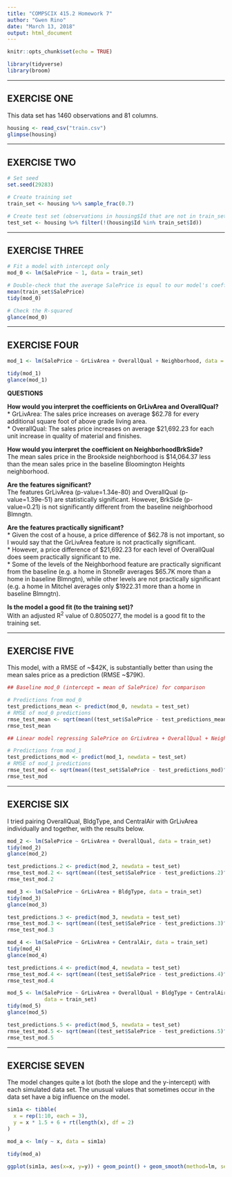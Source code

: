 ```yaml
---
title: "COMPSCIX 415.2 Homework 7"
author: "Gwen Rino"
date: "March 13, 2018"
output: html_document
---
```


```r
knitr::opts_chunk$set(echo = TRUE)
```

```r
library(tidyverse)
library(broom)
```

***
## EXERCISE ONE  

This data set has 1460 observations and 81 columns.

```r
housing <- read_csv("train.csv")
glimpse(housing)
```

***
## EXERCISE TWO  

```r
# Set seed
set.seed(29283)

# Create training set
train_set <- housing %>% sample_frac(0.7)

# Create test set (observations in housing$Id that are not in train_set$Id)
test_set <- housing %>% filter(!(housing$Id %in% train_set$Id))
```

***
## EXERCISE THREE  

```r
# Fit a model with intercept only
mod_0 <- lm(SalePrice ~ 1, data = train_set)

# Double-check that the average SalePrice is equal to our model's coefficient
mean(train_set$SalePrice)
tidy(mod_0)

# Check the R-squared
glance(mod_0)
```

***
## EXERCISE FOUR  

```r
mod_1 <- lm(SalePrice ~ GrLivArea + OverallQual + Neighborhood, data = train_set)

tidy(mod_1)
glance(mod_1)
```

**QUESTIONS**  

**How would you interpret the coefficients on GrLivArea and OverallQual?**  
* GrLivArea: The sales price increases on average $62.78 for every additional square foot of above grade living area.  
* OverallQual: The sales price increases on average $21,692.23 for each unit increase in quality of material and finishes.  

**How would you interpret the coefficient on NeighborhoodBrkSide?**  
The mean sales price in the Brookside neighborhood is $14,064.37 less than the mean sales price in the baseline Bloomington Heights neighborhood.

**Are the features significant?**  
The features GrLivArea (p-value=1.34e-80) and OverallQual (p-value=1.39e-51) are statistically significant. However, BrkSide (p-value=0.21) is not significantly different from the baseline neighborhood Blmngtn.  

**Are the features practically significant?**  
* Given the cost of a house, a price difference of $62.78 is not important, so I would say that the GrLivArea feature is not practically significant.  
* However, a price difference of $21,692.23 for each level of OverallQual does seem practically significant to me.  
* Some of the levels of the Neighborhood feature are practically significant from the baseline (e.g. a home in StoneBr averages $65.7K more than a home in baseline Blmngtn), while other levels are not practically significant (e.g. a home in Mitchel averages only $1922.31 more than a home in baseline Blmngtn).


**Is the model a good fit (to the training set)?**  
With an adjusted R^2^ value of 0.8050277, the model is a good fit to the training set.

***
## EXERCISE FIVE  

This model, with a RMSE of ~$42K, is substantially better than using the mean sales price as a prediction (RMSE ~$79K).

```r
## Baseline mod_0 (intercept = mean of SalePrice) for comparison

# Predictions from mod_0
test_predictions_mean <- predict(mod_0, newdata = test_set) 
# RMSE of mod_0 predictions
rmse_test_mean <- sqrt(mean((test_set$SalePrice - test_predictions_mean)^2)) 
rmse_test_mean

## Linear model regressing SalePrice on GrLivArea + OverallQual + Neighborhood

# Predictions from mod_1
test_predictions_mod <- predict(mod_1, newdata = test_set)
# RMSE of mod_1 predictions
rmse_test_mod <- sqrt(mean((test_set$SalePrice - test_predictions_mod)^2))
rmse_test_mod 
```

***
## EXERCISE SIX  

I tried pairing OverallQual, BldgType, and CentralAir with GrLivArea individually and together, with the results below.

```r
mod_2 <- lm(SalePrice ~ GrLivArea + OverallQual, data = train_set)
tidy(mod_2)
glance(mod_2)

test_predictions.2 <- predict(mod_2, newdata = test_set)
rmse_test_mod.2 <- sqrt(mean((test_set$SalePrice - test_predictions.2)^2))
rmse_test_mod.2

mod_3 <- lm(SalePrice ~ GrLivArea + BldgType, data = train_set)
tidy(mod_3)
glance(mod_3)

test_predictions.3 <- predict(mod_3, newdata = test_set)
rmse_test_mod.3 <- sqrt(mean((test_set$SalePrice - test_predictions.3)^2))
rmse_test_mod.3

mod_4 <- lm(SalePrice ~ GrLivArea + CentralAir, data = train_set)
tidy(mod_4)
glance(mod_4)

test_predictions.4 <- predict(mod_4, newdata = test_set)
rmse_test_mod.4 <- sqrt(mean((test_set$SalePrice - test_predictions.4)^2))
rmse_test_mod.4

mod_5 <- lm(SalePrice ~ GrLivArea + OverallQual + BldgType + CentralAir, 
            data = train_set)
tidy(mod_5)
glance(mod_5)

test_predictions.5 <- predict(mod_5, newdata = test_set)
rmse_test_mod.5 <- sqrt(mean((test_set$SalePrice - test_predictions.5)^2))
rmse_test_mod.5
```
***
## EXERCISE SEVEN  

The model changes quite a lot (both the slope and the y-intercept) with each simulated data set. The unusual values that sometimes occur in the data set have a big influence on the model.

```r
sim1a <- tibble(
  x = rep(1:10, each = 3),
  y = x * 1.5 + 6 + rt(length(x), df = 2)
)

mod_a <- lm(y ~ x, data = sim1a)

tidy(mod_a)

ggplot(sim1a, aes(x=x, y=y)) + geom_point() + geom_smooth(method=lm, se=FALSE)
```

